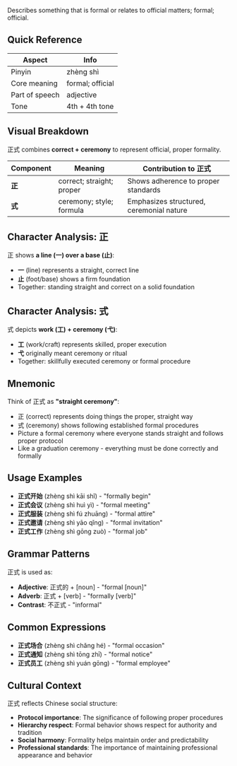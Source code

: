 Describes something that is formal or relates to official matters; formal; official.

## Quick Reference

| Aspect         | Info                 |
| -------------- | -------------------- |
| Pinyin         | zhèng shì           |
| Core meaning   | formal; official     |
| Part of speech | adjective            |
| Tone           | 4th + 4th tone       |

## Visual Breakdown

正式 combines **correct + ceremony** to represent official, proper formality.

| Component | Meaning                     | Contribution to 正式                      |
| --------- | --------------------------- | ---------------------------------------- |
| **正**    | correct; straight; proper   | Shows adherence to proper standards      |
| **式**    | ceremony; style; formula    | Emphasizes structured, ceremonial nature |

## Character Analysis: 正

正 shows **a line (一) over a base (止)**:

- **一** (line) represents a straight, correct line
- **止** (foot/base) shows a firm foundation
- Together: standing straight and correct on a solid foundation

## Character Analysis: 式

式 depicts **work (工) + ceremony (弋)**:

- **工** (work/craft) represents skilled, proper execution
- **弋** originally meant ceremony or ritual
- Together: skillfully executed ceremony or formal procedure

## Mnemonic

Think of 正式 as **"straight ceremony"**:

- 正 (correct) represents doing things the proper, straight way
- 式 (ceremony) shows following established formal procedures
- Picture a formal ceremony where everyone stands straight and follows proper protocol
- Like a graduation ceremony - everything must be done correctly and formally

## Usage Examples

- **正式开始** (zhèng shì kāi shǐ) - "formally begin"
- **正式会议** (zhèng shì huì yì) - "formal meeting"
- **正式服装** (zhèng shì fú zhuāng) - "formal attire"
- **正式邀请** (zhèng shì yāo qǐng) - "formal invitation"
- **正式工作** (zhèng shì gōng zuò) - "formal job"

## Grammar Patterns

正式 is used as:

- **Adjective**: 正式的 + [noun] - "formal [noun]"
- **Adverb**: 正式 + [verb] - "formally [verb]"
- **Contrast**: 不正式 - "informal"

## Common Expressions

- **正式场合** (zhèng shì chǎng hé) - "formal occasion"
- **正式通知** (zhèng shì tōng zhī) - "formal notice"
- **正式员工** (zhèng shì yuán gōng) - "formal employee"

## Cultural Context

正式 reflects Chinese social structure:

- **Protocol importance**: The significance of following proper procedures
- **Hierarchy respect**: Formal behavior shows respect for authority and tradition
- **Social harmony**: Formality helps maintain order and predictability
- **Professional standards**: The importance of maintaining professional appearance and behavior
